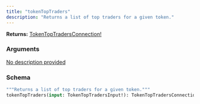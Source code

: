 ```yaml
---
title: "tokenTopTraders"
description: "Returns a list of top traders for a given token."
---
```


**Returns:** [TokenTopTradersConnection!](/api-reference/types#tokentoptradersconnection)

### Arguments

<a href="/api-reference/input-objects#tokentoptradersinput">
  <ResponseField name="input" type="TokenTopTradersInput!" required>
    No description provided
  </ResponseField>
</a>

### Schema


```graphql 
"""Returns a list of top traders for a given token."""
tokenTopTraders(input: TokenTopTradersInput!): TokenTopTradersConnection!
```
